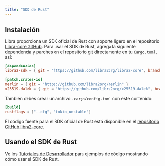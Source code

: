 ```yaml
---
title: "SDK de Rust"
---
```


## Instalación

Libra proporciona un SDK oficial de Rust con soporte ligero en el
repositorio [Libra-core GitHub](https://github.com/libra2org/libra2-core/tree/main/sdk).
Para usar el SDK de Rust, agrega la siguiente dependencia y parches en el
repositorio git directamente en tu `Cargo.toml`, así:

```toml filename="Cargo.toml"
[dependencies]
libra2-sdk = { git = "https://github.com/libra2org/libra2-core", branch = "devnet" }

[patch.crates-io]
merlin = { git = "https://github.com/libra2org/merlin" }
x25519-dalek = { git = "https://github.com/libra2org/x25519-dalek", branch = "zeroize_v1" }
```

También debes crear un archivo `.cargo/config.toml` con este contenido:

```toml filename=".cargo/config.toml"
[build]
rustflags = ["--cfg", "tokio_unstable"]
```

El código fuente para el SDK oficial de Rust está disponible en el
[repositorio GitHub libra2-core](https://github.com/libra2org/libra2-core/tree/main/sdk).

## Usando el SDK de Rust

Ve los [Tutoriales de Desarrollador](/build/guides) para ejemplos de código mostrando cómo
usar el SDK de Rust.
